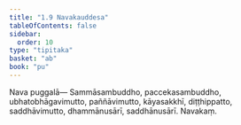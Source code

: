 ```yaml
---
title: "1.9 Navakauddesa"
tableOfContents: false
sidebar:
  order: 10
type: "tipitaka"
basket: "ab"
book: "pu"
---
```



<DynamicBreadcrumb />

<Division number="15" book="pu">

<Paragraph number="169" book="pu">
<Emphasis>Nava puggalā—</Emphasis>
</Paragraph>

<Paragraph number="170" book="pu">
Sammāsambuddho, paccekasambuddho, ubhatobhāgavimutto, paññāvimutto, kāyasakkhī, diṭṭhippatto, saddhāvimutto, dhammānusārī, saddhānusārī.

</Paragraph>
</Division>

<Paragraph number="171" type="center" book="pu">
Navakaṃ.
</Paragraph>